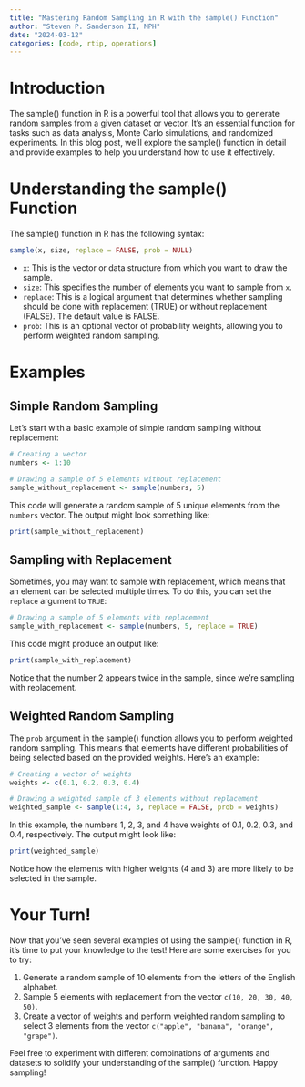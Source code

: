 ```yaml
---
title: "Mastering Random Sampling in R with the sample() Function"
author: "Steven P. Sanderson II, MPH"
date: "2024-03-12"
categories: [code, rtip, operations]
---
```



# Introduction

The sample() function in R is a powerful tool that allows you to generate random samples from a given dataset or vector. It's an essential function for tasks such as data analysis, Monte Carlo simulations, and randomized experiments. In this blog post, we'll explore the sample() function in detail and provide examples to help you understand how to use it effectively.

# Understanding the sample() Function

The sample() function in R has the following syntax:

```R
sample(x, size, replace = FALSE, prob = NULL)
```

- `x`: This is the vector or data structure from which you want to draw the sample.
- `size`: This specifies the number of elements you want to sample from `x`.
- `replace`: This is a logical argument that determines whether sampling should be done with replacement (TRUE) or without replacement (FALSE). The default value is FALSE.
- `prob`: This is an optional vector of probability weights, allowing you to perform weighted random sampling.

# Examples

## Simple Random Sampling

Let's start with a basic example of simple random sampling without replacement:

```r
# Creating a vector
numbers <- 1:10

# Drawing a sample of 5 elements without replacement
sample_without_replacement <- sample(numbers, 5)
```

This code will generate a random sample of 5 unique elements from the `numbers` vector. The output might look something like:

```r
print(sample_without_replacement)
```

## Sampling with Replacement

Sometimes, you may want to sample with replacement, which means that an element can be selected multiple times. To do this, you can set the `replace` argument to `TRUE`:

```r
# Drawing a sample of 5 elements with replacement
sample_with_replacement <- sample(numbers, 5, replace = TRUE)
```

This code might produce an output like:

```r
print(sample_with_replacement)
```

Notice that the number 2 appears twice in the sample, since we're sampling with replacement.

## Weighted Random Sampling

The `prob` argument in the sample() function allows you to perform weighted random sampling. This means that elements have different probabilities of being selected based on the provided weights. Here's an example:

```r
# Creating a vector of weights
weights <- c(0.1, 0.2, 0.3, 0.4)

# Drawing a weighted sample of 3 elements without replacement
weighted_sample <- sample(1:4, 3, replace = FALSE, prob = weights)
```

In this example, the numbers 1, 2, 3, and 4 have weights of 0.1, 0.2, 0.3, and 0.4, respectively. The output might look like:

```r
print(weighted_sample)
```

Notice how the elements with higher weights (4 and 3) are more likely to be selected in the sample.

# Your Turn!

Now that you've seen several examples of using the sample() function in R, it's time to put your knowledge to the test! Here are some exercises for you to try:

1. Generate a random sample of 10 elements from the letters of the English alphabet.
2. Sample 5 elements with replacement from the vector `c(10, 20, 30, 40, 50)`.
3. Create a vector of weights and perform weighted random sampling to select 3 elements from the vector `c("apple", "banana", "orange", "grape")`.

Feel free to experiment with different combinations of arguments and datasets to solidify your understanding of the sample() function. Happy sampling!